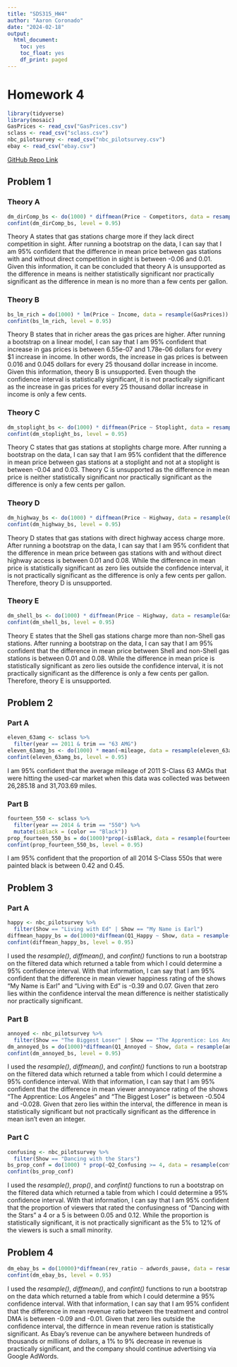 ---
title: "SDS315_HW4"
author: "Aaron Coronado"
date: "2024-02-18"
output: 
  html_document:
    toc: yes
    toc_float: yes
    df_print: paged
---

# **Homework 4**

```{r Setup, warning = FALSE, message = FALSE, echo = FALSE}
library(tidyverse)
library(mosaic)
GasPrices <- read_csv("GasPrices.csv")
sclass <- read_csv("sclass.csv")
nbc_pilotsurvey <- read_csv("nbc_pilotsurvey.csv")
ebay <- read_csv("ebay.csv")
```

[GitHub Repo Link](https://github.com/aaroncoronado/SDS315_HW4.git)

## **Problem 1**

### **Theory A**

```{r T.A, warning = FALSE, message = FALSE, echo = FALSE, include = FALSE}
dm_dirComp_bs <- do(1000) * diffmean(Price ~ Competitors, data = resample(GasPrices))
confint(dm_dirComp_bs, level = 0.95)
```

Theory A states that gas stations charge more if they lack direct competition in sight. After running a bootstrap on the data, I can say that I am 95% confident that the difference in mean price between gas stations with and without direct competition in sight is between -0.06 and 0.01. Given this information, it can be concluded that theory A is unsupported as the difference in means is neither statistically significant nor practically significant as the difference in mean is no more than a few cents per gallon.

### **Theory B**

```{r T.B, warning = FALSE, message = FALSE, echo = FALSE, include = FALSE}
bs_lm_rich = do(1000) * lm(Price ~ Income, data = resample(GasPrices))
confint(bs_lm_rich, level = 0.95)
```

Theory B states that in richer areas the gas prices are higher. After running a bootstrap on a linear model, I can say that I am 95% confident that increase in gas prices is between 6.55e-07 and 1.78e-06 dollars for every \$1 increase in income. In other words, the increase in gas prices is between 0.016 and 0.045 dollars for every 25 thousand dollar increase in income. Given this information, theory B is unsupported. Even though the confidence interval is statistically significant, it is not practically significant as the increase in gas prices for every 25 thousand dollar increase in income is only a few cents.

### **Theory C**

```{r T.C, warning = FALSE, message = FALSE, echo = FALSE, include = FALSE}
dm_stoplight_bs <- do(1000) * diffmean(Price ~ Stoplight, data = resample(GasPrices))
confint(dm_stoplight_bs, level = 0.95)
```

Theory C states that gas stations at stoplights charge more. After running a bootstrap on the data, I can say that I am 95% confident that the difference in mean price between gas stations at a stoplight and not at a stoplight is between -0.04 and 0.03. Theory C is unsupported as the difference in mean price is neither statistically significant nor practically significant as the difference is only a few cents per gallon.

### **Theory D**

```{r T.D, warning = FALSE, message = FALSE, echo = FALSE, include = FALSE}
dm_highway_bs <- do(1000) * diffmean(Price ~ Highway, data = resample(GasPrices))
confint(dm_highway_bs, level = 0.95)
```

Theory D states that gas stations with direct highway access charge more. After running a bootstrap on the data, I can say that I am 95% confident that the difference in mean price between gas stations with and without direct highway access is between 0.01 and 0.08. While the difference in mean price is statistically significant as zero lies outside the confidence interval, it is not practically significant as the difference is only a few cents per gallon. Therefore, theory D is unsupported.

### **Theory E**

```{r T.E, warning = FALSE, message = FALSE, echo = FALSE, include = FALSE}
dm_shell_bs <- do(1000) * diffmean(Price ~ Highway, data = resample(GasPrices))
confint(dm_shell_bs, level = 0.95)
```

Theory E states that the Shell gas stations charge more than non-Shell gas stations. After running a bootstrap on the data, I can say that I am 95% confident that the difference in mean price between Shell and non-Shell gas stations is between 0.01 and 0.08. While the difference in mean price is statistically significant as zero lies outside the confidence interval, it is not practically significant as the difference is only a few cents per gallon. Therefore, theory E is unsupported.

## **Problem 2**

### **Part A**

```{r 2.A, message = FALSE, warning = FALSE, echo = FALSE, include = FALSE}
eleven_63amg <- sclass %>%
  filter(year == 2011 & trim == "63 AMG")
eleven_63amg_bs <- do(1000) * mean(~mileage, data = resample(eleven_63amg))
confint(eleven_63amg_bs, level = 0.95)
```

I am 95% confident that the average mileage of 2011 S-Class 63 AMGs that were hitting the used-car market when this data was collected was between 26,285.18 and 31,703.69 miles.

### **Part B**

```{r 2.B, message = FALSE, warning = FALSE, echo = FALSE, include = FALSE}
fourteen_550 <- sclass %>%
  filter(year == 2014 & trim == "550") %>%
  mutate(isBlack = (color == "Black"))
prop_fourteen_550_bs = do(1000)*prop(~isBlack, data = resample(fourteen_550))
confint(prop_fourteen_550_bs, level = 0.95)
```

I am 95% confident that the proportion of all 2014 S-Class 550s that were painted black is between 0.42 and 0.45.

## **Problem 3**

### **Part A**

```{r 3.A, message = FALSE, warning = FALSE, echo = FALSE, include = FALSE}
happy <- nbc_pilotsurvey %>%
  filter(Show == "Living with Ed" | Show == "My Name is Earl")
diffmean_happy_bs = do(1000)*diffmean(Q1_Happy ~ Show, data = resample(happy))
confint(diffmean_happy_bs, level = 0.95)
```

I used the *resample()*, *diffmean()*, and *confint()* functions to run a bootstrap on the filtered data which returned a table from which I could determine a 95% confidence interval. With that information, I can say that I am 95% confident that the difference in mean viewer happiness rating of the shows "My Name is Earl" and "Living with Ed" is -0.39 and 0.07. Given that zero lies within the confidence interval the mean difference is neither statistically nor practically significant.

### **Part B**

```{r 3.B, message = FALSE, warning = FALSE, echo = FALSE, include = FALSE}
annoyed <- nbc_pilotsurvey %>%
  filter(Show == "The Biggest Loser" | Show == "The Apprentice: Los Angeles")
dm_annoyed_bs = do(1000)*diffmean(Q1_Annoyed ~ Show, data = resample(annoyed))
confint(dm_annoyed_bs, level = 0.95)
```

I used the *resample()*, *diffmean()*, and *confint()* functions to run a bootstrap on the filtered data which returned a table from which I could determine a 95% confidence interval. With that information, I can say that I am 95% confident that the difference in mean viewer annoyance rating of the shows "The Apprentice: Los Angeles" and "The Biggest Loser" is between -0.504 and -0.028. Given that zero lies within the interval, the difference in mean is statistically significant but not practically significant as the difference in mean isn't even an integer.

### **Part C**

```{r 3.C, message = FALSE, warning = FALSE, echo = FALSE, include = FALSE}
confusing <- nbc_pilotsurvey %>%
  filter(Show == "Dancing with the Stars")
bs_prop_conf = do(1000) * prop(~Q2_Confusing >= 4, data = resample(confusing))
confint(bs_prop_conf)
```

I used the *resample()*, *prop()*, and *confint()* functions to run a bootstrap on the filtered data which returned a table from which I could determine a 95% confidence interval. With that information, I can say that I am 95% confident that the proportion of viewers that rated the confusingness of "Dancing with the Stars" a 4 or a 5 is between 0.05 and 0.12. While the proportion is statistically significant, it is not practically significant as the 5% to 12% of the viewers is such a small minority.

## **Problem 4**

```{r 4, message = FALSE, warning = FALSE, echo = FALSE, include = FALSE}
dm_ebay_bs = do(10000)*diffmean(rev_ratio ~ adwords_pause, data = resample(ebay))
confint(dm_ebay_bs, level = 0.95)
```

I used the *resample()*, *diffmean()*, and *confint()* functions to run a bootstrap on the data which returned a table from which I could determine a 95% confidence interval. With that information, I can say that I am 95% confident that the difference in mean revenue ratio between the treatment and control DMA is between -0.09 and -0.01. Given that zero lies outside the confidence interval, the differnce in mean revenue ration is statistically significant. As Ebay's revenue can be anywhere between hundreds of thousands or millions of dollars, a 1% to 9% decrease in revenue is practically significant, and the company should continue advertising via Google AdWords.
